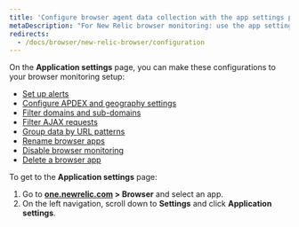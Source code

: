 ```yaml
---
title: 'Configure browser agent data collection with the app settings page'
metaDescription: "For New Relic browser monitoring: use the app settings page to configure the agent type and deployment method."
redirects:
  - /docs/browser/new-relic-browser/configuration
---
```


On the **Application settings** page, you can make these configurations to your browser monitoring setup:
* [Set up alerts](/docs/browser/new-relic-browser/configuration/view-browser-apps-alert-information/)
* [Configure APDEX and geography settings](/docs/browser/new-relic-browser/configuration/browser-settings-ui-options-apdex-geography/#apdex-settings)
* [Filter domains and sub-domains](/docs/browser/new-relic-browser/configuration/monitor-or-block-specific-domains-subdomains/)
* [Filter AJAX requests](/docs/browser/new-relic-browser/configuration/filter-ajax-request-events/)
* [Group data by URL patterns](/docs/browser/new-relic-browser/configuration/group-browser-metrics-urls/)
* [Rename browser apps](/docs/browser/new-relic-browser/configuration/rename-browser-apps/)
* [Disable browser monitoring](/docs/browser/new-relic-browser/installation/disable-browser-monitoring/)
* [Delete a browser app](/docs/apm/new-relic-apm/maintenance/remove-applications-new-relic/#remove)

To get to the **Application settings** page:

1. Go to **[one.newrelic.com](https://one.newrelic.com/all-capabilities) > Browser** and select an app.
3. On the left navigation, scroll down to **Settings** and click **Application settings**.